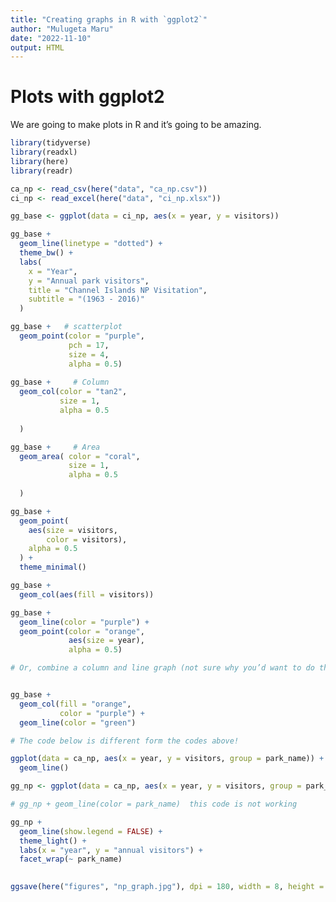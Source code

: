 ```yaml
---
title: "Creating graphs in R with `ggplot2`"
author: "Mulugeta Maru"
date: "2022-11-10"
output: HTML
---
```


# Plots with ggplot2

We are going to make plots in R and it's going to be amazing.

```r
library(tidyverse)
library(readxl)
library(here)
library(readr)
```

```r
ca_np <- read_csv(here("data", "ca_np.csv"))
ci_np <- read_excel(here("data", "ci_np.xlsx"))


```
```r
gg_base <- ggplot(data = ci_np, aes(x = year, y = visitors))

gg_base +
  geom_line(linetype = "dotted") +
  theme_bw() +
  labs(
    x = "Year",
    y = "Annual park visitors",
    title = "Channel Islands NP Visitation",
    subtitle = "(1963 - 2016)"
  )

gg_base +   # scatterplot
  geom_point(color = "purple",
             pch = 17,
             size = 4,
             alpha = 0.5) 
  
gg_base +     # Column
  geom_col(color = "tan2",
           size = 1,
           alpha = 0.5
    
  )    

gg_base +     # Area
  geom_area( color = "coral",
             size = 1,
             alpha = 0.5
    
  )    

gg_base + 
  geom_point(
    aes(size = visitors,
        color = visitors),
    alpha = 0.5
  ) +
  theme_minimal()

gg_base + 
  geom_col(aes(fill = visitors))

gg_base +
  geom_line(color = "purple") +
  geom_point(color = "orange",
             aes(size = year),
             alpha = 0.5)

# Or, combine a column and line graph (not sure why you’d want to do this, but you can):


gg_base +
  geom_col(fill = "orange",
           color = "purple") +
  geom_line(color = "green")

# The code below is different form the codes above!

ggplot(data = ca_np, aes(x = year, y = visitors, group = park_name)) +
  geom_line()

gg_np <- ggplot(data = ca_np, aes(x = year, y = visitors, group = park_name))

# gg_np + geom_line(color = park_name)  this code is not working

gg_np +
  geom_line(show.legend = FALSE) +
  theme_light() + 
  labs(x = "year", y = "annual visitors") +
  facet_wrap(~ park_name)

  
ggsave(here("figures", "np_graph.jpg"), dpi = 180, width = 8, height = 7)
```

